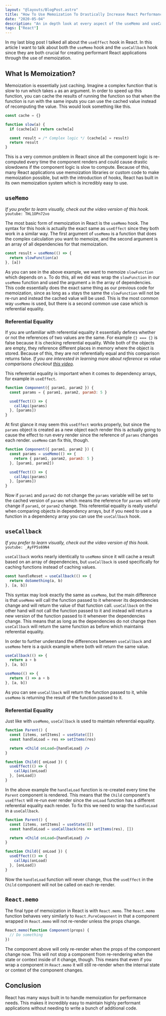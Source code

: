 ```yaml
---
layout: "@layouts/BlogPost.astro"
title: "How To Use Memoization To Drastically Increase React Performance"
date: "2020-05-04"
description: "An in depth look at every aspect of the useMemo and useCallback React hooks."
tags: ["React"]
---
```


In my last blog post I talked all about the `useEffect` hook in React. In this article I want to talk about both the `useMemo` hook and the `useCallback` hook since they are both crucial for creating performant React applications through the use of memoization.

## What Is Memoization?

Memoization is essentially just caching. Imagine a complex function that is slow to run which takes `a` as an argument. In order to speed up this function, you can cache the results of running the function so that when the function is run with the same inputs you can use the cached value instead of recomputing the value. This would look something like this.

```js
const cache = {}

function slow(a) {
  if (cache[a]) return cache[a]

  const result = /* Complex logic */ (cache[a] = result)
  return result
}
```

This is a very common problem in React since all the component logic is re-computed every time the component renders and could cause drastic slowdowns if the component logic is slow to compute. Because of this, many React applications use memoization libraries or custom code to make memoization possible, but with the introduction of hooks, React has built in its own memoization system which is incredibly easy to use.

## `useMemo`

_If you prefer to learn visually, check out the video version of this hook._
`youtube: THL1OPn72vo`

The most basic form of memoization in React is the `useMemo` hook. The syntax for this hook is actually the exact same as `useEffect` since they both work in a similar way. The first argument of `useMemo` is a function that does the complex calculation you want to memoize, and the second argument is an array of all dependencies for that memoization.

```js
const result = useMemo(() => {
  return slowFunction(a)
}, [a])
```

As you can see in the above example, we want to memoize `slowFunction` which depends on `a`. To do this, all we did was wrap the `slowFunction` in our `useMemo` function and used the argument `a` in the array of dependencies. This code essentially does the exact same thing as our previous code for memoization, since as long as `a` stays the same the `slowFunction` will not be re-run and instead the cached value will be used. This is the most common way `useMemo` is used, but there is a second common use case which is referential equality.

### Referential Equality

If you are unfamiliar with referential equality it essentially defines whether or not the references of two values are the same. For example `{} === {}` is false because it is checking referential equality. While both of the objects are empty, they reference different places in memory where the object is stored. Because of this, they are not referentially equal and this comparison returns false. _If you are interested in learning more about reference vs value comparisons checkout [this video](https://youtu.be/-hBJz2PPIVE)._

This referential equality is important when it comes to dependency arrays, for example in `useEffect`.

```js
function Component({ param1, param2 }) {
  const params = { param1, param2, param3: 5 }

  useEffect(() => {
    callApi(params)
  }, [params])
}
```

At first glance it may seem this `useEffect` works properly, but since the `params` object is created as a new object each render this is actually going to cause the effect to run every render since the reference of `params` changes each render. `useMemo` can fix this, though.

```js
function Component({ param1, param2 }) {
  const params = useMemo(() => {
    return { param1, param2, param3: 5 }
  }, [param1, param2])

  useEffect(() => {
    callApi(params)
  }, [params])
}
```

Now if `param1` and `param2` do not change the `params` variable will be set to the cached version of `params` which means the reference for `params` will only change if `param1`, or `param2` change. This referential equality is really useful when comparing objects in dependency arrays, but if you need to use a function in a dependency array you can use the `useCallback` hook.

## `useCallback`

_If you prefer to learn visually, check out the video version of this hook._
`youtube: _AyFP5s69N4`

`useCallback` works nearly identically to `useMemo` since it will cache a result based on an array of dependencies, but `useCallback` is used specifically for caching functions instead of caching values.

```js
const handleReset = useCallback(() => {
  return doSomething(a, b)
}, [a, b])
```

This syntax may look exactly the same as `useMemo`, but the main difference is that `useMemo` will call the function passed to it whenever its dependencies change and will return the value of that function call. `useCallback` on the other hand will not call the function passed to it and instead will return a new version of the function passed to it whenever the dependencies change. This means that as long as the dependencies do not change then `useCallback` will return the same function as before which maintains referential equality.

In order to further understand the differences between `useCallback` and `useMemo` here is a quick example where both will return the same value.

```js
useCallback(() => {
  return a + b
}, [a, b])

useMemo(() => {
  return () => a + b
}, [a, b])
```

As you can see `useCallback` will return the function passed to it, while `useMemo` is returning the result of the function passed to it.

### Referential Equality

Just like with `useMemo`, `useCallback` is used to maintain referential equality.

```jsx
function Parent() {
  const [items, setItems] = useState([])
  const handleLoad = res => setItems(res)

  return <Child onLoad={handleLoad} />
}

function Child({ onLoad }) {
  useEffect(() => {
    callApi(onLoad)
  }, [onLoad])
}
```

In the above example the `handleLoad` function is re-created every time the `Parent` component is rendered. This means that the `Child` component's `useEffect` will re-run ever render since the `onLoad` function has a different referential equality each render. To fix this we need to wrap the `handleLoad` in a `useCallback`.

```jsx {3}
function Parent() {
  const [items, setItems] = useState([])
  const handleLoad = useCallback(res => setItems(res), [])

  return <Child onLoad={handleLoad} />
}

function Child({ onLoad }) {
  useEffect(() => {
    callApi(onLoad)
  }, [onLoad])
}
```

Now the `handleLoad` function will never change, thus the `useEffect` in the `Child` component will not be called on each re-render.

## `React.memo`

The final type of memoization in React is with `React.memo`. The `React.memo` function behaves very similarly to `React.PureComponent` in that a component wrapped in `React.memo` will not re-render unless the props change.

```js
React.memo(function Component(props) {
  // Do something
})
```

The component above will only re-render when the props of the component change now. This will not stop a component from re-rendering when the state or context inside of it change, though. This means that even if you wrap a component in `React.memo` it will still re-render when the internal state or context of the component changes.

## Conclusion

React has many ways built in to handle memoization for performance needs. This makes it incredibly easy to maintain highly performant applications without needing to write a bunch of additional code.
